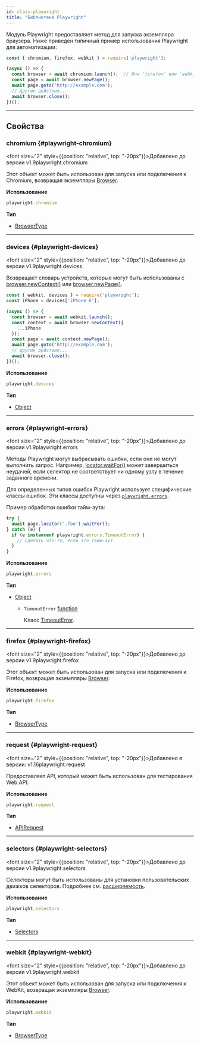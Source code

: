 ```yaml
---
id: class-playwright
title: "Библиотека Playwright"
---
```



Модуль Playwright предоставляет метод для запуска экземпляра браузера. Ниже приведен типичный пример использования Playwright для автоматизации:

```js
const { chromium, firefox, webkit } = require('playwright');

(async () => {
  const browser = await chromium.launch();  // Или 'firefox' или 'webkit'.
  const page = await browser.newPage();
  await page.goto('http://example.com');
  // другие действия...
  await browser.close();
})();
```


---

## Свойства

### chromium {#playwright-chromium}

<font size="2" style={{position: "relative", top: "-20px"}}>Добавлено до версии v1.9</font><x-search>playwright.chromium</x-search>

Этот объект может быть использован для запуска или подключения к Chromium, возвращая экземпляры [Browser].

**Использование**

```js
playwright.chromium
```

**Тип**
- [BrowserType]

---

### devices {#playwright-devices}

<font size="2" style={{position: "relative", top: "-20px"}}>Добавлено до версии v1.9</font><x-search>playwright.devices</x-search>

Возвращает словарь устройств, которые могут быть использованы с [browser.newContext()](/api/class-browser.mdx#browser-new-context) или [browser.newPage()](/api/class-browser.mdx#browser-new-page).

```js
const { webkit, devices } = require('playwright');
const iPhone = devices['iPhone 6'];

(async () => {
  const browser = await webkit.launch();
  const context = await browser.newContext({
    ...iPhone
  });
  const page = await context.newPage();
  await page.goto('http://example.com');
  // другие действия...
  await browser.close();
})();
```

**Использование**

```js
playwright.devices
```

**Тип**
- [Object]

---

### errors {#playwright-errors}

<font size="2" style={{position: "relative", top: "-20px"}}>Добавлено до версии v1.9</font><x-search>playwright.errors</x-search>

Методы Playwright могут выбрасывать ошибки, если они не могут выполнить запрос. Например, [locator.waitFor()](/api/class-locator.mdx#locator-wait-for) может завершиться неудачей, если селектор не соответствует ни одному узлу в течение заданного времени.

Для определенных типов ошибок Playwright использует специфические классы ошибок. Эти классы доступны через [`playwright.errors`](#playwright-errors).

Пример обработки ошибки тайм-аута:

```js
try {
  await page.locator('.foo').waitFor();
} catch (e) {
  if (e instanceof playwright.errors.TimeoutError) {
    // Сделать что-то, если это тайм-аут.
  }
}
```

**Использование**

```js
playwright.errors
```

**Тип**
- [Object]
  - `TimeoutError` [function]
    
    Класс [TimeoutError].

---

### firefox {#playwright-firefox}

<font size="2" style={{position: "relative", top: "-20px"}}>Добавлено до версии v1.9</font><x-search>playwright.firefox</x-search>

Этот объект может быть использован для запуска или подключения к Firefox, возвращая экземпляры [Browser].

**Использование**

```js
playwright.firefox
```

**Тип**
- [BrowserType]

---

### request {#playwright-request}

<font size="2" style={{position: "relative", top: "-20px"}}>Добавлено в версии: v1.16</font><x-search>playwright.request</x-search>

Предоставляет API, который может быть использован для тестирования Web API.

**Использование**

```js
playwright.request
```

**Тип**
- [APIRequest]

---

### selectors {#playwright-selectors}

<font size="2" style={{position: "relative", top: "-20px"}}>Добавлено до версии v1.9</font><x-search>playwright.selectors</x-search>

Селекторы могут быть использованы для установки пользовательских движков селекторов. Подробнее см. [расширяемость](../extensibility.mdx).

**Использование**

```js
playwright.selectors
```

**Тип**
- [Selectors]

---

### webkit {#playwright-webkit}

<font size="2" style={{position: "relative", top: "-20px"}}>Добавлено до версии v1.9</font><x-search>playwright.webkit</x-search>

Этот объект может быть использован для запуска или подключения к WebKit, возвращая экземпляры [Browser].

**Использование**

```js
playwright.webkit
```

**Тип**
- [BrowserType]


[Accessibility]: /api/class-accessibility.mdx "Accessibility"
[Android]: /api/class-android.mdx "Android"
[AndroidDevice]: /api/class-androiddevice.mdx "AndroidDevice"
[AndroidInput]: /api/class-androidinput.mdx "AndroidInput"
[AndroidSocket]: /api/class-androidsocket.mdx "AndroidSocket"
[AndroidWebView]: /api/class-androidwebview.mdx "AndroidWebView"
[APIRequest]: /api/class-apirequest.mdx "APIRequest"
[APIRequestContext]: /api/class-apirequestcontext.mdx "APIRequestContext"
[APIResponse]: /api/class-apiresponse.mdx "APIResponse"
[APIResponseAssertions]: /api/class-apiresponseassertions.mdx "APIResponseAssertions"
[Browser]: /api/class-browser.mdx "Browser"
[BrowserContext]: /api/class-browsercontext.mdx "BrowserContext"
[BrowserServer]: /api/class-browserserver.mdx "BrowserServer"
[BrowserType]: /api/class-browsertype.mdx "BrowserType"
[CDPSession]: /api/class-cdpsession.mdx "CDPSession"
[Clock]: /api/class-clock.mdx "Clock"
[ConsoleMessage]: /api/class-consolemessage.mdx "ConsoleMessage"
[Coverage]: /api/class-coverage.mdx "Coverage"
[Dialog]: /api/class-dialog.mdx "Dialog"
[Download]: /api/class-download.mdx "Download"
[Electron]: /api/class-electron.mdx "Electron"
[ElectronApplication]: /api/class-electronapplication.mdx "ElectronApplication"
[ElementHandle]: /api/class-elementhandle.mdx "ElementHandle"
[FileChooser]: /api/class-filechooser.mdx "FileChooser"
[Frame]: /api/class-frame.mdx "Frame"
[FrameLocator]: /api/class-framelocator.mdx "FrameLocator"
[GenericAssertions]: /api/class-genericassertions.mdx "GenericAssertions"
[JSHandle]: /api/class-jshandle.mdx "JSHandle"
[Keyboard]: /api/class-keyboard.mdx "Keyboard"
[Locator]: /api/class-locator.mdx "Locator"
[LocatorAssertions]: /api/class-locatorassertions.mdx "LocatorAssertions"
[Logger]: /api/class-logger.mdx "Logger"
[Mouse]: /api/class-mouse.mdx "Mouse"
[Page]: /api/class-page.mdx "Page"
[PageAssertions]: /api/class-pageassertions.mdx "PageAssertions"
[Playwright]: /api/class-playwright.mdx "Playwright"
[PlaywrightAssertions]: /api/class-playwrightassertions.mdx "PlaywrightAssertions"
[Request]: /api/class-request.mdx "Request"
[Response]: /api/class-response.mdx "Response"
[Route]: /api/class-route.mdx "Route"
[Selectors]: /api/class-selectors.mdx "Selectors"
[SnapshotAssertions]: /api/class-snapshotassertions.mdx "SnapshotAssertions"
[TimeoutError]: /api/class-timeouterror.mdx "TimeoutError"
[Touchscreen]: /api/class-touchscreen.mdx "Touchscreen"
[Tracing]: /api/class-tracing.mdx "Tracing"
[Video]: /api/class-video.mdx "Video"
[WebError]: /api/class-weberror.mdx "WebError"
[WebSocket]: /api/class-websocket.mdx "WebSocket"
[WebSocketRoute]: /api/class-websocketroute.mdx "WebSocketRoute"
[Worker]: /api/class-worker.mdx "Worker"
[Fixtures]: /api/class-fixtures.mdx "Fixtures"
[FullConfig]: /api/class-fullconfig.mdx "FullConfig"
[FullProject]: /api/class-fullproject.mdx "FullProject"
[Location]: /api/class-location.mdx "Location"
[Test]: /api/class-test.mdx "Test"
[TestConfig]: /api/class-testconfig.mdx "TestConfig"
[TestInfo]: /api/class-testinfo.mdx "TestInfo"
[TestInfoError]: /api/class-testinfoerror.mdx "TestInfoError"
[TestOptions]: /api/class-testoptions.mdx "TestOptions"
[TestProject]: /api/class-testproject.mdx "TestProject"
[TestStepInfo]: /api/class-teststepinfo.mdx "TestStepInfo"
[WorkerInfo]: /api/class-workerinfo.mdx "WorkerInfo"
[Reporter]: /api/class-reporter.mdx "Reporter"
[Suite]: /api/class-suite.mdx "Suite"
[TestCase]: /api/class-testcase.mdx "TestCase"
[TestError]: /api/class-testerror.mdx "TestError"
[TestResult]: /api/class-testresult.mdx "TestResult"
[TestStep]: /api/class-teststep.mdx "TestStep"
[Element]: https://developer.mozilla.org/en-US/docs/Web/API/element "Element"
[EvaluationArgument]: /evaluating.mdx#evaluation-argument "EvaluationArgument"
[Promise]: https://developer.mozilla.org/en-US/docs/Web/JavaScript/Reference/Global_Objects/Promise "Promise"
[iterator]: https://developer.mozilla.org/en-US/docs/Web/JavaScript/Reference/Iteration_protocols "Iterator"
[origin]: https://developer.mozilla.org/en-US/docs/Glossary/Origin "Origin"
[selector]: https://developer.mozilla.org/en-US/docs/Web/CSS/CSS_Selectors "selector"
[Serializable]: https://developer.mozilla.org/en-US/docs/Web/JavaScript/Reference/Global_Objects/JSON/stringify#Description "Serializable"
[UIEvent.detail]: https://developer.mozilla.org/en-US/docs/Web/API/UIEvent/detail "UIEvent.detail"
[UnixTime]: https://en.wikipedia.org/wiki/Unix_time "Unix Time"
[xpath]: https://developer.mozilla.org/en-US/docs/Web/XPath "xpath"

[Array]: https://developer.mozilla.org/en-US/docs/Web/JavaScript/Reference/Global_Objects/Array "Array"
[boolean]: https://developer.mozilla.org/en-US/docs/Web/JavaScript/Data_structures#Boolean_type "Boolean"
[Buffer]: https://nodejs.org/api/buffer.html#buffer_class_buffer "Buffer"
[ChildProcess]: https://nodejs.org/api/child_process.html "ChildProcess"
[Date]: https://developer.mozilla.org/en-US/docs/Web/JavaScript/Reference/Global_Objects/Date "Date"
[Error]: https://nodejs.org/api/errors.html#errors_class_error "Error"
[EventEmitter]: https://nodejs.org/api/events.html#events_class_eventemitter "EventEmitter"
[function]: https://developer.mozilla.org/en-US/docs/Web/JavaScript/Reference/Global_Objects/Function "Function"
[FormData]: https://developer.mozilla.org/en-US/docs/Web/API/FormData "FormData"
[Map]: https://developer.mozilla.org/en-US/docs/Web/JavaScript/Reference/Global_Objects/Map "Map"
[Metadata]: https://developer.mozilla.org/en-US/docs/Web/JavaScript/Reference/Global_Objects/Object "Object&lt;string, any&gt;"
[null]: https://developer.mozilla.org/en-US/docs/Web/JavaScript/Reference/Global_Objects/null "null"
[number]: https://developer.mozilla.org/en-US/docs/Web/JavaScript/Data_structures#Number_type "Number"
[Object]: https://developer.mozilla.org/en-US/docs/Web/JavaScript/Reference/Global_Objects/Object "Object"
[Promise]: https://developer.mozilla.org/en-US/docs/Web/JavaScript/Reference/Global_Objects/Promise "Promise"
[Readable]: https://nodejs.org/api/stream.html#stream_class_stream_readable "Readable"
[ReadStream]: https://nodejs.org/api/fs.html#class-fsreadstream "ReadStream"
[RegExp]: https://developer.mozilla.org/en-US/docs/Web/JavaScript/Reference/Global_Objects/RegExp "RegExp"
[string]: https://developer.mozilla.org/en-US/docs/Web/JavaScript/Data_structures#String_type "string"
[void]: https://developer.mozilla.org/en-US/docs/Web/JavaScript/Reference/Global_Objects/undefined "void"
[URL]: https://nodejs.org/api/url.html "URL"
[URLSearchParams]: https://developer.mozilla.org/en-US/docs/Web/API/URLSearchParams "URLSearchParams"

[all available image tags]: https://mcr.microsoft.com/en-us/product/playwright/about "all available image tags"
[Microsoft Artifact Registry]: https://mcr.microsoft.com/en-us/product/playwright/about "Microsoft Artifact Registry"
[Dockerfile.noble]: https://github.com/microsoft/playwright/blob/main/utils/docker/Dockerfile.noble "Dockerfile.noble"